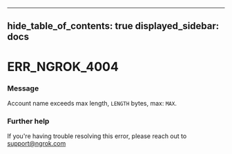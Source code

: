 

---
hide_table_of_contents: true
displayed_sidebar: docs
---


# ERR_NGROK_4004

### Message
Account name exceeds max length, `LENGTH` bytes, max: `MAX`.

<ErrorDetails error="err_ngrok_4004" />



### Further help
If you're having trouble resolving this error, please reach out to [support@ngrok.com](mailto:support@ngrok.com?subject=Help%20with%20ERR_NGROK_4004)

